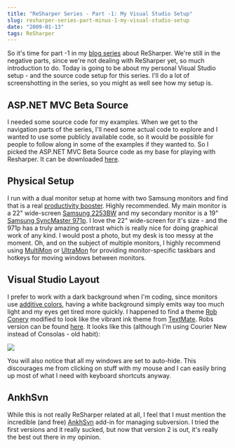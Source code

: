```yaml
---
title: "ReSharper Series - Part -1: My Visual Studio Setup"
slug: resharper-series-part-minus-1-my-visual-studio-setup
date: "2009-01-13"
tags: ReSharper
---
```

So it's time for part -1 in my [blog series](/2009/01/10/resharper-series/) about ReSharper. We're still in the negative parts, since we're not dealing with ReSharper yet, so much introduction to do. Today is going to be about my personal Visual Studio setup - and the source code setup for this series. I'll do a lot of screenshotting in the series, so you might as well see how my setup is.

## ASP.NET MVC Beta Source

I needed some source code for my examples. When we get to the navigation parts of the series, I'll need some actual code to explore and I wanted to use some publicly available code, so it would be possible for people to follow along in some of the examples if they wanted to. So I picked the ASP.NET MVC Beta Source code as my base for playing with Resharper. It can be downloaded [here](http://www.codeplex.com/aspnet/Release/ProjectReleases.aspx?ReleaseId=18764).

## Physical Setup

I run with a dual monitor setup at home with two Samsung monitors and find that is a real [productivity booster](http://www.codinghorror.com/blog/archives/001076.html). Highly recommended. My main monitor is a 22" wide-screen [Samsung 2253BW](http://www.samsung.com/us/consumer/detail/detail.do?group=computersperipherals&amp;type=monitors&amp;subtype=lcd&amp;model_cd=LS22AQWJFV/XAA) and my secondary monitor is a 19" [Samsung SyncMaster 971p](http://www.samsung.com/dk/consumer/detail/detail.do?group=computersperipherals&amp;type=computersperipherals&amp;subtype=monitors&amp;model_cd=LS19MBXXHV/EDC). I love the 22" wide-screen for it's size - and the 971p has a truly amazing contrast which is really nice for doing graphical work of any kind. I would post a photo, but my desk is too messy at the moment. Oh, and on the subject of multiple monitors, I highly recommend using [MultiMon](http://www.mediachance.com/free/multimon.htm) or [UltraMon](http://www.realtimesoft.com/ultramon/) for providing monitor-specific taskbars and hotkeys for moving windows between monitors.

## Visual Studio Layout

I prefer to work with a dark background when I'm coding, since monitors use [additive colors](http://en.wikipedia.org/wiki/Additive_color), having a white background simply emits way too much light and my eyes get tired more quickly. I happened to find a theme [Rob Conery](http://blog.wekeroad.com/) modified to look like the vibrant ink theme from [TextMate](http://macromates.com/). Robs version can be found [here](http://blog.wekeroad.com/blog/textmate-theme-for-visual-studio-take-2/). It looks like this (although I'm using Courier New instead of Consolas - old habit):

<img src="/WindowsLiveWriter/ResharperEventDay1MyVisualStudioSetup_D707/image_thumb.png" />

You will also notice that all my windows are set to auto-hide. This discourages me from clicking on stuff with my mouse and I can easily bring up most of what I need with keyboard shortcuts anyway.

## AnkhSvn

While this is not really ReSharper related at all, I feel that I must mention the incredible (and free) [AnkhSvn](http://ankhsvn.open.collab.net/) add-in for managing subversion. I tried the first versions and it really sucked, but now that version 2 is out, it's really the best out there in my opinion.
